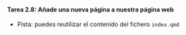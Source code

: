 ::: {.callout-important icon="false"}
#### Tarea 2.8: Añade una nueva página a nuestra página web

- Pista: puedes reutilizar el contenido del fichero `index.qmd`

:::

